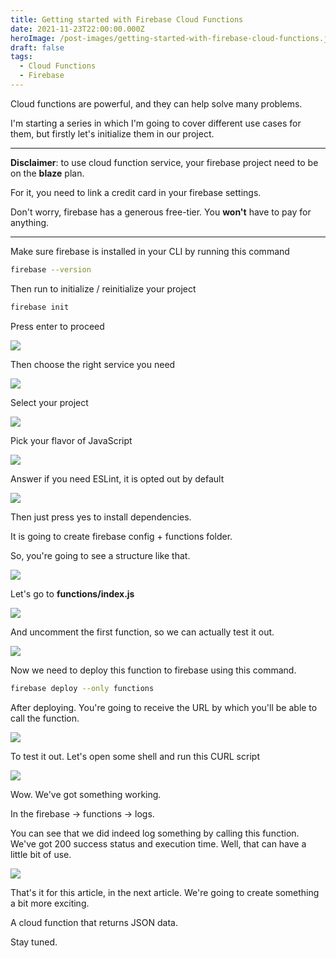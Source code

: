 ```yaml
---
title: Getting started with Firebase Cloud Functions
date: 2021-11-23T22:00:00.000Z
heroImage: /post-images/getting-started-with-firebase-cloud-functions.jpg
draft: false
tags:
  - Cloud Functions
  - Firebase
---
```


Cloud functions are powerful, and they can help solve many problems.

I'm starting a series in which I'm going to cover different use cases for them, but firstly let's initialize them in our project.

***

**Disclaimer**: to use cloud function service, your
firebase project need to be on the **blaze** plan.

For it, you need to link a credit card in your firebase settings.

Don't worry, firebase has a generous free-tier. You **won't** have to pay for anything.

***

Make sure firebase is installed in your CLI by running this command

```bash
firebase --version
```

Then run to initialize / reinitialize your project

```bash
firebase init
```

Press enter to proceed

![](/post-images/2021-11-cloud-1.webp)

Then choose the right service you need

![](/post-images/2021-11-cloud-2.webp)

Select your project

![](/post-images/2021-11-cloud-3.webp)

Pick your flavor of JavaScript

![](/post-images/2021-11-cloud-4.webp)

Answer if you need ESLint, it is opted out by default

![](/post-images/2021-11-cloud-5.webp)

Then just press yes to install dependencies.

It is going to create firebase config + functions folder.

So, you're going to see a structure like that.

![](/post-images/2021-11-cloud-6.webp)

Let's go to **functions/index.js**

![](/post-images/2021-11-cloud-7.webp)

And uncomment the first function, so we can actually test it out.

![](/post-images/2021-11-cloud-8.webp)

Now we need to deploy this function to firebase using this command.

```bash
firebase deploy --only functions
```

After deploying. You're going to receive the URL by which you'll be able to call the function.

![](/post-images/2021-11-cloud-9.webp)

To test it out. Let's open some shell and run this CURL script

![](/post-images/2021-11-cloud-10.webp)

Wow. We've got something working.

In the firebase → functions → logs.

You can see that we did indeed log something by calling this function. We've got 200 success status and execution time. Well, that can have a little bit of use.

![](/post-images/2021-11-cloud-11.webp)

That's it for this article, in the next article. We're going to create something a bit more exciting.

A cloud function that returns JSON data.

Stay tuned.
